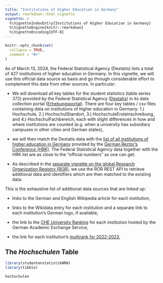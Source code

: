 ```yaml
---
title: "Institutions of Higher Education in Germany"
output: rmarkdown::html_vignette
vignette: >
  %\VignetteIndexEntry{Institutions of Higher Education in Germany}
  %\VignetteEngine{knitr::rmarkdown}
  %\VignetteEncoding{UTF-8}
---
```


```r
knitr::opts_chunk$set(
  collapse = TRUE,
  comment = "#>"
)
```

As of March 13, 2024, the Federal Statistical Agency (Destatis) lists a total of 427 institutions of higher education in Germany. In this vignette, we will use this official data source as basis and go through considerable effort to complement this data from other sources. In particular:

-   We will download all key tables for the student statistics (table series 372) provided by the Federal Statistical Agency ([Destatis](https://www.destatis.de/EN)) in its data collection portal ([Erhebungsportal](https://erhebungsportal.estatistik.de/Erhebungsportal/informationen/statistik-der-studenten-372)). There are four key tables / csv files containing data on institutions of higher education in Germany: 1.) Hochschule, 2.) HochschulStandort, 3.) HochschuleErsteinschreibung, and 4.) HochschulFachbereich, each with slight differences in how and where institutions are counted (e.g. when a university has subsidiary campuses in other cities and German states),

-   we will then match the Destatis data with the [list of all institutions of higher education in Germany](https://www.hochschulkompass.de/hochschulen/downloads.html) provided by the [German Rector's Conference (HRK)](https://www.hrk.de/home/). The Federal Statistical Agency data together with the HRK list are as close to the "official numbers" as one can get.

-   As described in the [separate vignette on the global Research Organization Registry (ROR)](ror.html), we use the ROR REST API to retrieve additional data and identifiers which are then matched to the existing data.

This is the exhaustive list of additional data sources that are linked up:

-   links to the German and English Wikipedia article for each institution,

-   links to the Wikidata entry for each institution and a separate link to each institution's German logo, if available,

-   the link to the [CHE University Ranking](https://www.daad.de/en/studying-in-germany/universities/che-ranking/) for each institution hosted by the German Academic Exchange Service,

-   the link for each institution's [multirank for 2022-2023](https://www.umultirank.org/),

## The *Hochschulen* Table

```r
library(studentenstatistikNRW)
library(tibble)

hochschulen
```
